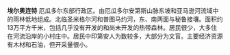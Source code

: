 {{unreferenced|time=2015-04-07T09:20:46+00:00}}
'''埃尔奥连特''' 厄瓜多尔东部行政区。由厄瓜多尔安第斯山脉东坡和亚马逊河流域中的雨林低地组成。北临圣米格尔河和普图马约河，东、南两面与秘鲁接壤。面积约13万平方千米，包括几乎没有开发的和尚未开发的热带森林。居民很少，大多住在河流沿岸的小村庄中。居民中印第安人为数较多，大部分为文盲。主要经济资源有木材和石油，但开采量很小。